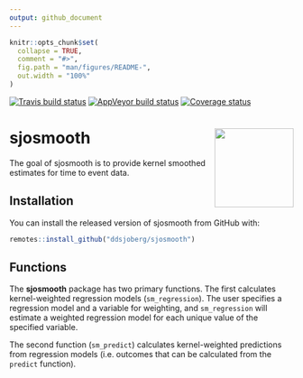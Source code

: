 ```yaml
---
output: github_document
---
```


<!-- README.md is generated from README.Rmd. Please edit that file -->

```r
knitr::opts_chunk$set(
  collapse = TRUE,
  comment = "#>",
  fig.path = "man/figures/README-",
  out.width = "100%"
)
```

[![Travis build status](https://travis-ci.org/ddsjoberg/sjosmooth.svg?branch=master)](https://travis-ci.org/ddsjoberg/sjosmooth)
[![AppVeyor build status](https://ci.appveyor.com/api/projects/status/github/ddsjoberg/sjosmooth?branch=master&svg=true)](https://ci.appveyor.com/project/ddsjoberg/sjosmooth)
[![Coverage status](https://codecov.io/gh/ddsjoberg/sjosmooth/branch/master/graph/badge.svg)](https://codecov.io/github/ddsjoberg/sjosmooth?branch=master)

# sjosmooth <img src="man/figures/logo.png" align="right" height=140/>

The goal of sjosmooth is to provide kernel smoothed estimates for time to event data.

## Installation

You can install the released version of sjosmooth from GitHub with:

``` r
remotes::install_github("ddsjoberg/sjosmooth")
```

## Functions

The **sjosmooth** package has two primary functions.  The first calculates kernel-weighted regression models (`sm_regression`).  The user specifies a regression model and a variable for weighting, and `sm_regression` will estimate a weighted regression model for each unique value of the specified variable.

The second function (`sm_predict`) calculates kernel-weighted predictions from regression models (i.e. outcomes that can be calculated from the `predict` function).

